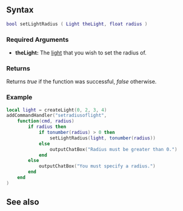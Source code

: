 
{{Client function}}


{{New feature/item|3.0150|1.5.0|7048|
This function sets the radius for a [[/Element/Light.md|light]] element.
}}

==Syntax==
<syntaxhighlight lang="lua">
bool setLightRadius ( Light theLight, float radius )
</syntaxhighlight>
{{OOP||[[/light.md|light]]:setRadius|radius|getLightRadius}}

===Required Arguments=== 
*'''theLight:''' The [[/Element/Light.md|light]] that you wish to set the radius of.

=== Returns ===
Returns ''true'' if the function was successful, ''false'' otherwise.

===Example===
<syntaxhighlight lang="Lua">
local light = createLight(0, 2, 3, 4)
addCommandHandler("setradiusoflight",
	function(cmd, radius)
		if radius then
			if tonumber(radius) > 0 then
				setLightRadius(light, tonumber(radius))
			else
				outputChatBox("Radius must be greater than 0.")
			end
		else
			outputChatBox("You must specify a radius.")
		end
	end
)</syntaxhighlight>

==See also==
{{Client_light_functions}}